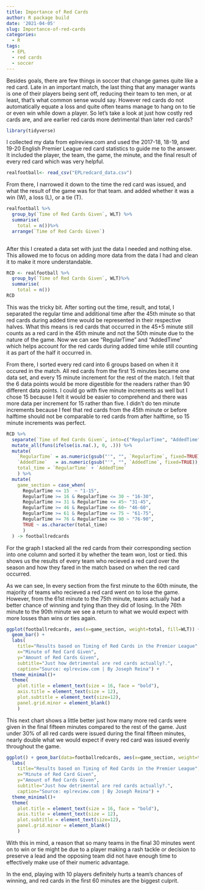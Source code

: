 ```yaml
---
title: Importance of Red Cards
author: R package build
date: '2021-04-05'
slug: Importance-of-red-cards
categories:
  - R
tags:
  - EPL
  - red cards
  - soccer
---
```

Besides goals, there are few things in soccer that change games quite like a red card. Late in an important match, the last thing that any manager wants is one of their players being sent off, reducing their team to ten men, or at least, that's what common sense would say. However red cards do not automatically equate a loss and quite often teams manage to hang on to tie or even win while down a player. So let's take a look at just how costly red cards are, and are earlier red cards more detrimental than later red cards?  

```r
library(tidyverse)
```

I collected my data from eplreview.com and used the 2017-18, 18-19, and 19-20 English Premier League red card statistics to guide me to the answer. It included the player, the team, the game, the minute, and the final result of every red card which was very helpful.

```r
realfootball<- read_csv("EPLredcard_data.csv")
```

From there, I narrowed it down to the time the red card was issued, and what the result of the game was for that team. and added whether it was a win (W), a loss (L), or a tie (T). 

```r
realfootball %>% 
  group_by(`Time of Red Cards Given`, WLT) %>%
  summarise(
    total = n())%>% 
  arrange(`Time of Red Cards Given`)
  
```

After this I created a data set with just the data I needed and nothing else. This allowed me to focus on adding more data from the data I had and clean it to make it more understandable.

```r
RCD <- realfootball %>%
  group_by(`Time of Red Cards Given`, WLT)%>%
  summarise(
    total = n())
RCD
```


This was the tricky bit. After sorting out the time, result, and total, I separated the regular time and additional time after the 45th minute so that red cards during added time would be represented in their respective halves. What this means is red cards that occurred in the 45+5 minute still counts as a red card in the 45th minute and not the 50th minute due to the nature of the game. Now we can see "RegularTime" and "AddedTime" which helps account for the red cards during added time while still counting it as part of the half it occurred in. 

From there, I sorted every red card into 6 groups based on when it it occured in the match. All red cards from the first 15 minutes became one data set, and every 15 minute increment for the rest of the match. I felt that the 6 data points would be more digestible for the readers rather than 90 different data points. I could go with five minute increments as well but I chose 15 because I felt it would be easier to comprehend and there was more data per increment for 15 rather than five. I didn't do ten minute increments because I feel that red cards from the 45th minute or before halftime should not be comparable to red cards from after halftime, so 15 minute increments was perfect.

```r
RCD %>% 
  separate(`Time of Red Cards Given`, into=c("RegularTime", "AddedTime"), sep="\\+") %>% 
  mutate_all(funs(ifelse(is.na(.), 0, .))) %>% 
  mutate(
    `RegularTime` = as.numeric(gsub("'", "", `RegularTime`, fixed=TRUE)),
    `AddedTime`   = as.numeric(gsub("'", "", `AddedTime`, fixed=TRUE)),
    total_time = `RegularTime` + `AddedTime`
    ) %>% 
  mutate(
    game_section = case_when(
      RegularTime <= 15  ~ "1-15",
      RegularTime >= 16 & RegularTime <= 30 ~ "16-30",
      RegularTime >= 31 & RegularTime <= 45~ "31-45",
      RegularTime >= 46 & RegularTime <= 60~ "46-60",
      RegularTime >= 61 & RegularTime <= 75 ~ "61-75",
      RegularTime >= 76 & RegularTime <= 90 ~ "76-90",
      TRUE ~ as.character(total_time)
      ) 
  ) -> footballredcards

```

For the graph I stacked all the red cards from their corresponding section into one column and sorted it by whether the team won, lost or tied. this shows us the results of every team who recieved a red card over the season  and how they fared in the match based on when the red card occurred.

As we can see, In every section from the first minute to the 60th minute, the majority of teams who recieved a red card went on to lose the game. However, from the 61st minute to the 75th minute, teams actually had a better chance of winning and tying than they did of losing. In the 76th minute to the 90th minute we see a return to what we would expect with more losses than wins or ties again. 


```r
ggplot(footballredcards, aes(x=game_section, weight=total, fill=WLT)) + 
  geom_bar() +
  labs(
    title="Results based on Timing of Red Cards in the Premier League", 
    x="Minute of Red Card Given", 
    y="Amount of Red Cards Given",  
    subtitle="Just how detrimental are red cards actually?.",
    caption="Source: eplreview.com | By Joseph Reina") +
  theme_minimal()+
  theme(
    plot.title = element_text(size = 16, face = "bold"),
    axis.title = element_text(size = 12), 
    plot.subtitle = element_text(size=12), 
    panel.grid.minor = element_blank()
    )
```

This next chart shows a little better just how many more red cards were given in the final fifteen minutes compared to the rest of the game. Just under 30% of all red cards were issued during the final fifteen minutes, nearly double what we would expect if every red card was issued evenly throughout the game. 

```r
ggplot() + geom_bar(data=footballredcards, aes(x=game_section, weight=total, fill=WLT)) + theme_minimal() + coord_polar()+
  labs(
    title="Results based on Timing of Red Cards in the Premier League", 
    x="Minute of Red Card Given", 
    y="Amount of Red Cards Given",  
    subtitle="Just how detrimental are red cards actually?.",
    caption="Source: eplreview.com | By Joseph Reina") +
  theme_minimal()+
  theme(
    plot.title = element_text(size = 16, face = "bold"),
    axis.title = element_text(size = 12), 
    plot.subtitle = element_text(size=12), 
    panel.grid.minor = element_blank()
    )
```

With this in mind, a reason that so many teams in the final 30 minutes went on to win or tie might be due to a player making a rash tackle or decision to preserve a lead and the opposing team did not have enough time to effectively make use of their numeric advantage.

In the end, playing with 10 players definitely hurts a team's chances of winning, and red cards in the first 60 minutes are the biggest culprit.
